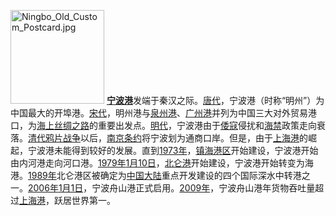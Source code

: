 [[File:Ningbo_Old_Custom_Postcard.jpg|150px]]
'''[[宁波港|宁波港]]'''发端于秦汉之际。[[唐代|唐代]]，宁波港（时称“明州”）为中国最大的开埠港。[[宋代|宋代]]，明州港与[[泉州港|泉州港]]、[[广州港|广州港]]并列为中国三大对外贸易港口，为[[海上丝绸之路|海上丝绸之路]]的重要出发点。[[明代|明代]]，宁波港由于[[倭寇|倭寇]]侵扰和[[海禁|海禁]]政策走向衰落。[[清代|清代]][[第一次鸦片战争|鸦片战争]]以后，[[南京条约|南京条约]]将宁波划为通商口岸。但是，由于[[上海港|上海港]]的崛起，宁波港未能得到较好的发展。直到[[1973年|1973年]]，[[镇海港|镇海港区]]开始建设，宁波港开始由内河港走向河口港。[[1979年|1979年]][[1月10日|1月10日]]，[[北仑港|北仑港]]开始建设，宁波港开始转变为海港。[[1989年|1989年]]北仑港区被确定为[[中国大陆|中国大陆]]重点开发建设的四个国际深水中转港之一。[[2006年|2006年]][[1月1日|1月1日]]，宁波舟山港正式启用。[[2009年|2009年]]，宁波舟山港年货物吞吐量超过[[上海港|上海港]]，跃居世界第一。
